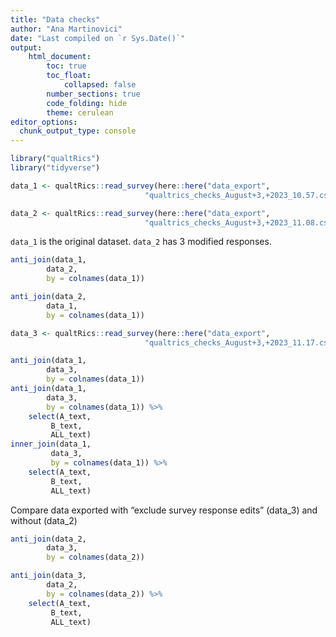 ```yaml
---
title: "Data checks"
author: "Ana Martinovici"
date: "Last compiled on `r Sys.Date()`"
output: 
    html_document:
        toc: true
        toc_float: 
            collapsed: false
        number_sections: true
        code_folding: hide
        theme: cerulean
editor_options: 
  chunk_output_type: console
---
```


```r
library("qualtRics")
library("tidyverse")

```


```r

data_1 <- qualtRics::read_survey(here::here("data_export",
							  "qualtrics_checks_August+3,+2023_10.57.csv"))

data_2 <- qualtRics::read_survey(here::here("data_export",
							  "qualtrics_checks_August+3,+2023_11.08.csv"))


```

`data_1` is the original dataset. `data_2` has 3 modified responses.

```r
anti_join(data_1,
	    data_2,
	    by = colnames(data_1))

anti_join(data_2,
	    data_1,
	    by = colnames(data_1))


```


```r
data_3 <- qualtRics::read_survey(here::here("data_export",
							  "qualtrics_checks_August+3,+2023_11.17.csv"))

anti_join(data_1,
	    data_3,
	    by = colnames(data_1))
anti_join(data_1,
	    data_3,
	    by = colnames(data_1)) %>%
	select(A_text,
		 B_text,
		 ALL_text)
inner_join(data_1,
	     data_3,
	     by = colnames(data_1)) %>%
	select(A_text,
		 B_text,
		 ALL_text)
```

Compare data exported with "exclude survey response edits" (data_3) and without (data_2)

```r
anti_join(data_2,
	    data_3,
	    by = colnames(data_2))

anti_join(data_3,
	    data_2,
	    by = colnames(data_2)) %>%
	select(A_text,
		 B_text,
		 ALL_text)

```



